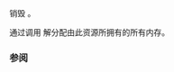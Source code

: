 {{cpp/experimental/pmr/synchronized_pool_resource/title|~synchronized_pool_resource}}
{{cpp/experimental/lib extensions/pmr/synchronized_pool_resource/navbar}}
{{dcl begin}}
{{dcl|since=libfund_ts | 1=
virtual ~synchronized_pool_resource();
}}
{{dcl end}}

销毁 {{tt|synchronized_pool_resource}}。

通过调用 {{c|this-&gt;release()}} 解分配由此资源所拥有的所有内存。

=== 参阅 ===
{{dsc begin}}
{{dsc inc|cpp/experimental/synchronized_pool_resource/dsc release}}
{{dsc end}}
